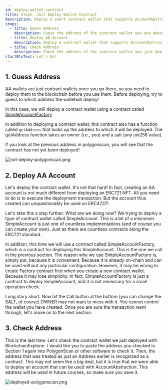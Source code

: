 ```yaml
---
id: deploy-wallet-contract
title: Step1. Just Deploy Wallet Contract
description: Deploy a smart contract wallet that supports AccountAbstraction!
steps:
  - title: Guess Address
    description: Guess the address of the contract wallet you are about to deploy!
  - title: Deploy AA Account
    description: Deploy a contract wallet that supports AccountAbstraction!
  - title: Check Address
    description: Check the address of the contract wallet you just deployed!
startBtnText: Let's Go!
---
```


## 1. Guess Address

AA wallets are just contract wallets once you go there, so you need to deploy them to the
blockchain before you use them. Before deploying,
try to guess to which address the walletwill deploy!

In this case, we will deploy a contract wallet using a contract called
[SimpleAccountFactory](https://polygonscan.com/address/0x9406Cc6185a346906296840746125a0E44976454)

In addition to deploying a contract wallet, this contract also has a function called
`getAddress` that looks up the address to which it will be deployed. The getAddress function
takes an owner (i.e., you) and a salt (any uin256 value).

<ContractCallPanel contract="simpleFactory" functionName="getAddress" />

If you look at the previous address in polygonscan, you will see that the contract has not
yet been deployed!

![not-deploy-polygonscan.png](/topics/not-deploy-polygonscan.png)

## 2. Deploy AA Account

Let's deploy the contract wallet. It's not that hard! In fact, creating an AA
account is not much different from deploying an ERC721 NFT. All you need to do is to execute
the deployment transaction. But the account thus created can unquestionably be used on
ERC4737!

Let's take this a step further. What are we doing now? We trying to deploy a type of
contract wallet called SimpleAccount. This is a bit of a misnomer. SimpleAccount is just one
of countless implementations (and of course you can create your own). Just as there are
countless contracts along the ERC721 standard.

In addition, this time we will use a contract called SimpleAccountFactory, which is a
contract for deploying this SimpleAccount. This is the one we call in the previous section.
The reason why we use SimpleAccountFactory is, simply put, because it is convenient. Because
it is already on-chain and can be used without any particular configuration. However, it may
be wrong to create Factory contract first when you create a new contract wallet. Because it
may lose simplicity. In fact, SimpleAccountFactory is just a contract to deploy
SimpleAccount, and it is not necessary for a small operation check.

Long story short. Now hit the Call button at the bottom (you can change the SALT, of
course).OWNER may not want to mess with it. You cannot control the wallet you have created.
Once you are sure the transaction went through, let's move on to the next section.

<ContractCallPanel contract="simpleFactory" functionName="createAccount" />

## 3. Check Address

This is the last time. Let&apos;s check the contract wallet we just deployed with
BlockchainExplorer. I would like you to paste the address you checked in Section 1 again
into PolygonScan or other software to check it. Then, the address that was treated as just
an Address earlier is recognized as a contract. This may not seem like a big deal, but it is
true that we were able to deploy an account that can be used with AccountAbstraction. This
address will be used in future courses, so make sure you save it.

![deployed-polygonscan.png](/topics/deployed-polygonscan.png)
